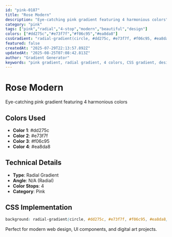 ```yaml
---
id: "pink-0187"
title: "Rose Modern"
description: "Eye-catching pink gradient featuring 4 harmonious colors"
category: "pink"
tags: ["pink","radial","4-stop","modern","beautiful","design"]
colors: ["#dd275c","#e73f7f","#f06c95","#ea8da8"]
cssGradient: "radial-gradient(circle, #dd275c, #e73f7f, #f06c95, #ea8da8)"
featured: false
createdAt: "2025-07-29T22:13:57.892Z"
updatedAt: "2025-08-25T07:08:42.813Z"
author: "Gradient Generator"
keywords: "pink gradient, radial gradient, 4 colors, CSS gradient, design, #dd275c, #e73f7f, #f06c95, #ea8da8"
---
```


# Rose Modern

Eye-catching pink gradient featuring 4 harmonious colors

## Colors Used
- **Color 1**: #dd275c
- **Color 2**: #e73f7f
- **Color 3**: #f06c95
- **Color 4**: #ea8da8

## Technical Details
- **Type**: Radial Gradient
- **Angle**: N/A (Radial)
- **Color Stops**: 4
- **Category**: Pink

## CSS Implementation
```css
background: radial-gradient(circle, #dd275c, #e73f7f, #f06c95, #ea8da8);
```

Perfect for modern web design, UI components, and digital art projects.
